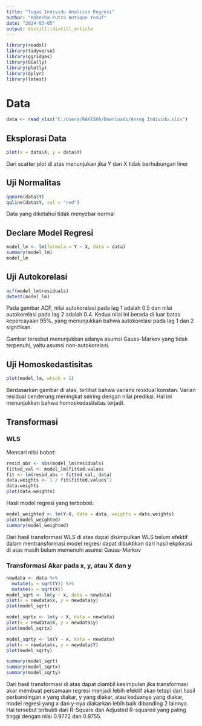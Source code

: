 ---
title: "Tugas Individu Analisis Regresi"
author: "Rakesha Putra Antique Yusuf"
date: "2024-03-05"
output: distill::distill_article
---

```{r}
library(readxl)
library(tidyverse)
library(ggridges)
library(GGally)
library(plotly)
library(dplyr)
library(lmtest)
```

# Data
```{r}
data <- read_xlsx("C:/Users/RAKESHA/Downloads/Anreg Individu.xlsx")
```
## Eksplorasi Data
```{r}
plot(x = data$X, y = data$Y)
```
Dari scatter plot di atas menunjukan jika Y dan X tidak berhubungan liner 

## Uji Normalitas
```{r}
qqnorm(data$Y)
qqline(data$Y, col = "red")
```
Data yang diketahui tidak menyebar normal

## Declare Model Regresi
```{r}
model_lm <- lm(formula = Y ~ X, data = data)
summary(model_lm)
model_lm
```

## Uji Autokorelasi
```{r}
acf(model_lm$residuals)
dwtest(model_lm)
```
Pada gambar ACF, nilai autokorelasi pada lag 1 adalah 0.5 dan nilai autokorelasi pada lag 2 adalah 0.4. Kedua nilai ini berada di luar batas kepercayaan 95%, yang menunjukkan bahwa autokorelasi pada lag 1 dan 2 signifikan.

Gambar tersebut menunjukkan adanya asumsi Gauss-Markov yang tidak terpenuhi, yaitu asumsi non-autokorelasi.

## Uji Homoskedastisitas
```{r}
plot(model_lm, which = 1)
```
Berdasarkan gambar di atas, terlihat bahwa varians residual konstan. Varian residual cenderung meningkat seiring dengan nilai prediksi. Hal ini menunjukkan bahwa homoskedastisitas terjadi.

## Transformasi 

### WLS
Mencari nilai bobot:
```{r}
resid_abs <- abs(model_lm$residuals)
fitted_val <- model_lm$fitted.values
fit <- lm(resid_abs ~ fitted_val, data)
data.weights <- 1 / fit$fitted.values^2
data.weights
plot(data.weights)
```

Hasil model regresi yang terboboti:
```{r}
model_weighted <- lm(Y~X, data = data, weights = data.weights)
plot(model_weighted)
summary(model_weighted)
```
Dari hasil transformasi WLS di atas dapat disimpulkan WLS belum efektif dalam mentransformasi model regresi dapat dibuktikan dari hasil ekplorasi di atas masih belum memenuhi asumsi Gauss-Markov

### Transformasi Akar pada x, y, atau X dan y
```{r}
newdata <- data %>%
  mutate(y = sqrt(Y)) %>%
  mutate(x = sqrt(X))
model_sqrt <- lm(y ~ x, data = newdata)
plot(x = newdata$x, y = newdata$y)
plot(model_sqrt)

model_sqrtx <- lm(y ~ X, data = newdata)
plot(x = newdata$X, y = newdata$y)
plot(model_sqrtx)

model_sqrty <- lm(Y ~ x, data = newdata)
plot(x = newdata$x, y = newdata$Y)
plot(model_sqrty)

summary(model_sqrt)
summary(model_sqrtx)
summary(model_sqrty)
```
Dari hasil transformasi di atas dapat diambil kesimpulan jika transformasi akar membuat persamaan regresi menjadi lebih efektif akan tetapi dari hasil perbandingan x yang diakar, y yang diakar, atau keduanya yang diakar, model regresi yang x dan y-nya diakarkan lebih baik dibanding 2 lainnya. Hal tersebut terbukti dari R-Square dan Adjusted R-squared yang paling tinggi dengan nilai 0.9772 dan 0.9755.
